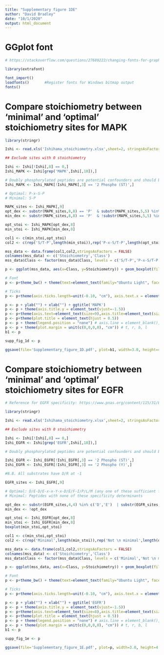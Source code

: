 ```yaml
---
title: "Supplementary figure 1DE"
author: "David Bradley"
date: "10/1/2020"
output: html_document
---
```


# GGplot font

```r

# https://stackoverflow.com/questions/27689222/changing-fonts-for-graphs-in-r

library(extrafont)

font_import()
loadfonts()       #Register fonts for Windows bitmap output
fonts() 

```

# Compare stoichiometry between 'minimal' and 'optimal' stoichiometry sites for MAPK

```r

library(stringr)

Ishi <- read.xls('Ishihama_stoichiometry.xlsx',sheet=2, stringsAsFactors=FALSE)

## Exclude sites with 0 stoichiometry

Ishi <- Ishi[!Ishi[,8] == 0,]
Ishi_MAPK <- Ishi[grep('MAPK',Ishi[,18]),]

# Doubly phosphorylated peptides are potential confounders and should be removed
Ishi_MAPK <- Ishi_MAPK[!Ishi_MAPK[,3] == '2 Phospho (ST)',]

# Optimal: P-x-S-P
# Minimal: S-P 

MAPK_sites <- Ishi_MAPK[,9]
opt_dex <- substr(MAPK_sites,8,8) == 'P'  & substr(MAPK_sites,5,5) %in% c('P')
min_dex <- substr(MAPK_sites,8,8) == 'P'  & !substr(MAPK_sites,5,5) %in% c('P')

opt_stoi <- Ishi_MAPK[opt_dex,8]
min_stoi <- Ishi_MAPK[min_dex,8]

col1 <- c(min_stoi,opt_stoi)
col2 <- c(rep('S/T-P',length(min_stoi)),rep('P-x-S/T-P',length(opt_stoi)))

mss_data <- data.frame(col1,col2,stringsAsFactors = FALSE)
colnames(mss_data) <- c('Stoichiometry','Class')
mss_data$Class <- factor(mss_data$Class, levels = c('S/T-P','P-x-S/T-P'))

p <- ggplot(mss_data, aes(x=Class, y=Stoichiometry)) + geom_boxplot(fill='white',color=colors()[147], lwd=1.15, notch=FALSE,fatten=0.75) + geom_jitter(width = 0.2, color=colors()[147],size=0.6) #colors()[123]

# Font
p <- p+theme_bw() + theme(text=element_text(family="Ubuntu Light", face="plain", size=15), panel.border = element_rect(color="black", size=1.0, linetype="solid"))

# Ticks
p <- p+theme(axis.ticks.length=unit(-0.10, "cm"), axis.text.x = element_text(margin=unit(c(0.2,0.2,0.2,0.2), "cm")), axis.text.y = element_text(margin=unit(c(0.2,0.2,0.2,0.2), "cm")) )

p <- p + ylab("") + xlab("") + ggtitle('MAPK')
p <- p + theme(axis.title.y = element_text(vjust=-1.5))
p <- p+theme(axis.text=element_text(size=9),axis.title=element_text(size=11,face="plain"),plot.title=element_text(size=10,face='bold',vjust=-1.5))
p <- p+theme(plot.title = element_text(hjust = 0.5))
p <- p + theme(legend.position = "none") # axis.line = element_blank(), panel.border = element_blank()) 
p <- p + theme(plot.margin = unit(c(0,0,0,0), "cm")) # t, r, b, l
b1 <- p

supp_fig_1d <- p

ggsave(file='Supplementary_figure_1D.pdf', plot=b1, width=3.0, height=4.8)

```

# Compare stoichiometry between 'minimal' and 'optimal' stoichiometry sites for EGFR

```r

# Reference for EGFR specificity: https://www.pnas.org/content/115/31/E7303.full

library(stringr)

Ishi <- read.xls('Ishihama_stoichiometry.xlsx',sheet=2, stringsAsFactors=FALSE)

## Exclude sites with 0 stoichiometry

Ishi <- Ishi[!Ishi[,8] == 0,]
Ishi_EGFR <- Ishi[grep('EGFR',Ishi[,18]),]

# Doubly phosphorylated peptides are potential confounders and should be removed

Ishi_EGFR <- Ishi_EGFR[!Ishi_EGFR[,3] == '2 Phospho (ST)',]
Ishi_EGFR <- Ishi_EGFR[!Ishi_EGFR[,3] == '2 Phospho (Y)',]

#N.B. All substrates have D/R at -1

EGFR_sites <- Ishi_EGFR[,9]

# Optimal: D/E-D/E-x-x-Y-x-D/E/F-I/P/L/M (any one of these sufficient for this category)
# Minimal: Peptides with none of these specificity determinants

opt_dex <- substr(EGFR_sites,4,4) %in% c('D','E')  | substr(EGFR_sites,10,10) %in% c('I','P', 'L', 'M') | substr(EGFR_sites,9,9) %in% c('D','E','F') | substr(EGFR_sites,3,3) %in% c('D','E') 
min_dex <- !opt_dex

opt_stoi <- Ishi_EGFR[opt_dex,8]
min_stoi <- Ishi_EGFR[min_dex,8]
boxplot(min_stoi,opt_stoi)

col1 <- c(min_stoi,opt_stoi)
col2 <- c(rep('Minimal',length(min_stoi)),rep('Not \n minimal',length(opt_stoi)))

mss_data <- data.frame(col1,col2,stringsAsFactors = FALSE)
colnames(mss_data) <- c('Stoichiometry','Class')
mss_data$Class <- factor(mss_data$Class, levels = c('Minimal','Not \n minimal'))

p <- ggplot(mss_data, aes(x=Class, y=Stoichiometry)) + geom_boxplot(fill='white',color=colors()[548], lwd=1.15, notch=FALSE,fatten=0.75) + geom_jitter(width = 0.2, color=colors()[548],size=0.6) 

# Font
p <- p+theme_bw() + theme(text=element_text(family="Ubuntu Light", face="plain", size=15), panel.border = element_rect(color="black", size=1.0, linetype="solid"))

# Ticks
p <- p+theme(axis.ticks.length=unit(-0.10, "cm"), axis.text.x = element_text(margin=unit(c(0.2,0.2,0.2,0.2), "cm")), axis.text.y = element_text(margin=unit(c(0.2,0.2,0.2,0.2), "cm")) )

p <- p + ylab("") + xlab("") + ggtitle('EGFR')
p <- p + theme(axis.title.y = element_text(vjust=-1.5))
p <- p+theme(axis.text=element_text(size=8),axis.title=element_text(size=11,face="plain"),plot.title=element_text(size=10,face='bold',vjust=-1.5))
p <- p+theme(plot.title = element_text(hjust = 0.5))
p <- p + theme(legend.position = "none") # axis.line = element_blank(), panel.border = element_blank()) 
p <- p + theme(plot.margin = unit(c(0,0,0,0), "cm")) # t, r, b, l
b1 <- p

supp_fig_1e <- p

ggsave(file='Supplementary_figure_1E.pdf', plot=p, width=3.0, height=4.8)

```


